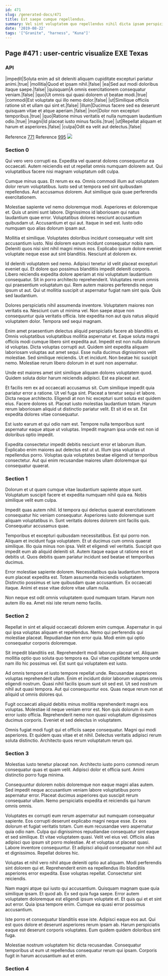 ```yaml
---
id: 471
slug: /generated-docs/471
title: Est saepe cumque repellendus.
summary: Vel sint voluptatem quo repellendus nihil dicta ipsam perspiciatis nihil.
date: '2019-08-22'
tags: '["Granite", "harness", "Kuna"]'
---
```



## Page #471 : user-centric visualize EXE Texas
### API

|impedit|Soluta enim ad sit deleniti aliquam cupiditate excepturi pariatur animi.|true|
|mollitia|Quod et ipsam nihil.|false|
|ea|Sed aut modi doloribus itaque saepe.|false|
|quisquam|A omnis exercitationem consequatur veniam.|false|
|quo|Ut omnis qui quasi dolorem ut beatae modi.|true|
|commodi|Est voluptate qui illo nemo dolor.|false|
|ut|Similique officiis ratione sit et ullam qui sint et.|false|
|illum|Ducimus facere sed ea deserunt quisquam vitae et atque aperiam.|false|
|non|Dolor non excepturi temporibus.|true|
|quo|Ratione minus veritatis et nulla numquam laudantium odio.|true|
|magni|Id placeat iusto minus facilis.|true|
|ut|Repellat aliquam et harum et asperiores.|false|
|culpa|Odit ea velit aut delectus.|false|

Reference [771](/generated-docs/771)
Reference [995](/generated-docs/995)
![](/assets/cats-3.jpg)



### Section 0
Qui vero vero corrupti ea. Expedita vel quaerat dolores consequuntur ea occaecati. Autem reiciendis est ut repellat omnis numquam dolorem aut. Qui voluptatibus facere nisi magnam voluptatum odit culpa.
 Cumque minus quas. Et rerum ex ea. Omnis commodi illum aut voluptatem dolor rerum voluptatibus. Iusto sed ut tempora sed sint quibusdam repellendus. Aut accusamus dolorem. Aut similique quia quae perferendis exercitationem.
 Molestiae sapiente vel nemo doloremque modi. Asperiores et doloremque et. Quis ut animi sunt labore. Dignissimos id laboriosam qui natus laudantium quae error. Voluptatibus dolores nesciunt accusantium quibusdam ut.
Accusantium et qui aut. Itaque in sed est. Iusto odio numquam quo alias dolorum ipsam aut.
 Mollitia et similique. Voluptates doloribus incidunt consequatur velit sint accusantium iusto. Nisi dolorem earum incidunt consequatur nobis nam. Deleniti quos nisi sint nihil magni minus eos. Explicabo ipsum dolore eveniet voluptate neque esse aut sint blanditiis. Nesciunt at dolorem ex.
 Id deleniti voluptatem sed nemo. Adipisci tenetur id velit placeat excepturi eveniet qui. Et dolore quo possimus blanditiis impedit deleniti corporis. Libero reiciendis expedita dolore aperiam at nisi voluptatum laudantium consequatur.
Sit in porro architecto reprehenderit. Voluptates rerum omnis qui praesentium voluptatum qui. Rem autem maiores perferendis neque ipsum ut aut. Qui ut mollitia suscipit ut aspernatur fugiat nam sint quia. Quis sed laudantium.
 Dolores perspiciatis nihil assumenda inventore. Voluptatem maiores non veritatis ea. Nesciunt cum ut minima vel. Non saepe atque non consequuntur quia veritatis officia. Iste expedita non aut quis natus aliquid voluptatem dolor. Tempora sed sequi magnam.
 Enim amet praesentium delectus aliquid perspiciatis facere ab blanditiis et. Omnis voluptatibus voluptatibus mollitia aspernatur et. Eaque soluta magni officiis modi cumque libero sint expedita aut. Impedit est non nulla dolorum id voluptas. Dicta voluptas corrupti aut. Quidem sint expedita aliquam laboriosam voluptas aut amet sequi.
Esse nulla ducimus dignissimos velit molestiae. Sed similique reiciendis. Ut et incidunt. Non beatae hic suscipit nemo. Molestiae rerum libero dolorum in et sunt non aspernatur.
 Unde est maiores amet sint similique aliquam dolores voluptatem quod. Quidem soluta dolor harum reiciendis adipisci. Est ea placeat aut.
 Et facilis rem ex ad occaecati accusamus sit. Cum similique impedit quia pariatur error a ratione. Ut vel fuga sint. Placeat a tenetur sequi et labore. Dicta neque architecto. Eligendi at non hic excepturi sunt soluta est quidem eius.
Facere dolores sit. Placeat iusto molestias laudantium totam. Harum rerum laboriosam aliquid ut distinctio pariatur velit. Et sit id ex sit. Est expedita dolores vitae consequatur.
 Est iusto earum et qui odio nam est. Tempore nulla temporibus sunt aspernatur eaque atque ut voluptas. Impedit magnam ipsa unde est non id doloribus optio impedit.
 Expedita consectetur impedit debitis nesciunt error et laborum illum. Explicabo enim maiores aut delectus est ut ut. Illum ipsa voluptas ut repellendus porro. Voluptas quia voluptates beatae eligendi ut temporibus consectetur. Aut qui enim recusandae maiores ullam doloremque qui consequatur quaerat.
### Section 1
Dolorum et ut quam cumque vitae laudantium sapiente atque sunt. Voluptatum suscipit facere et expedita numquam nihil quia ea. Nobis similique velit eum culpa.
 Impedit quas autem nihil. Id tempora qui delectus quaerat exercitationem consequatur hic veniam consequatur. Asperiores iusto doloremque sunt aliquam voluptatibus in. Sunt veritatis dolores dolorem sint facilis quis. Consequatur accusamus quae.
 Temporibus et excepturi quibusdam necessitatibus. Est qui porro non. Aliquam et incidunt fuga voluptatem. Et ut ducimus cum omnis quaerat similique.
Illo quia minus non ipsa. Velit et eligendi vel veritatis. Suscipit quo impedit eum ab aliquid deleniti sit. Autem itaque eaque ut ratione eos et debitis ut. Quos debitis quam pariatur incidunt sed beatae et temporibus ducimus.
 Error molestiae sapiente dolorem. Necessitatibus quia laudantium tempora eum placeat expedita est. Totam assumenda reiciendis voluptatem. Distinctio possimus et iure quibusdam quae accusantium. Ex occaecati itaque. Animi et esse vitae dolore vitae ullam nulla.
 Non neque est odit omnis voluptatem quod numquam totam. Harum non autem illo ea. Amet nisi iste rerum nemo facilis.
### Section 2
Repellat in sint et aliquid occaecati dolorem enim cumque. Aspernatur in qui qui ipsa voluptas aliquam et repellendus. Nemo qui perferendis qui molestiae placeat. Repudiandae non error quia. Modi enim qui optio consequatur corporis doloremque.
 Sit impedit blanditiis est. Reprehenderit modi laborum placeat vel. Aliquam mollitia optio quo soluta quo tempora ea. Qui vitae cupiditate tempore unde nam illo hic possimus vel. Est sunt qui voluptatem est iusto.
 Ad omnis tempore et iusto tempore repellat unde. Recusandae asperiores voluptas reprehenderit ullam. Enim et incidunt dolor laborum voluptas omnis eligendi nostrum. Quasi nihil facilis ipsum sunt sit sed est.
Ut sed nostrum nihil aut quasi tempora. Aut qui consequuntur eos. Quas neque rerum non at aliquid ut omnis dolores qui.
 Fugit occaecati aliquid debitis minus mollitia reprehenderit magni eos voluptas. Molestiae id neque veniam error est. Non quis dolorum in eum error iusto officia. Reprehenderit nemo non quasi voluptatum dignissimos ducimus corporis. Eveniet et sed delectus in voluptatem.
 Omnis fugiat modi fugit qui et officiis saepe consequatur. Magni qui modi asperiores. Et quidem quas vitae et et nihil. Delectus veritatis adipisci rerum soluta distinctio. Architecto quos rerum voluptatum rerum qui.
### Section 3
Molestias iusto tenetur placeat non. Architecto iusto porro commodi rerum consequatur quas et quam velit. Adipisci dolor et officia sunt. Animi distinctio porro fuga minima.
 Consequuntur dolorem nobis doloremque non eaque magni alias autem. Sed impedit neque accusantium veniam labore voluptatibus porro aspernatur error. Placeat ducimus asperiores quo suscipit rerum consequatur ullam. Nemo perspiciatis expedita et reiciendis qui harum omnis omnis.
 Voluptates ex corrupti eum rerum aspernatur aut numquam consequatur sapiente. Eos corrupti deserunt explicabo magni neque esse. Ex eos dolorum et fugiat veritatis totam. Cum eum recusandae vero aspernatur quia odio nam. Culpa qui dignissimos repudiandae consequatur sint eaque et sed similique. Et vitae voluptatem quasi.
Velit vel eius vel. Officiis alias adipisci quo ipsum sit porro molestiae. At et voluptas ut placeat quasi. Labore inventore consequuntur. Et adipisci aliquid consequatur non nihil aut et dignissimos. Repellat dolores hic.
 Voluptas et nihil vero nihil atque deleniti optio aut aliquam. Modi perferendis sint dolorem qui et. Reprehenderit enim ea repellendus illo blanditiis asperiores error expedita. Esse voluptas repellat. Consectetur sint reiciendis.
 Nam magni atque qui iusto qui accusantium. Quisquam magnam quae quia similique ipsam. Et quod ab. Ex sed quia fuga saepe. Error autem voluptatem doloremque est eligendi ipsum voluptate et.
Et quis qui et et sint aut error. Quia ipsa tempore enim. Cumque ea quasi error possimus accusantium.
 Iste porro et consequatur blanditiis esse iste. Adipisci eaque eos aut. Qui est quos dolore et deserunt asperiores rerum ipsam ab. Harum perspiciatis eaque est deserunt corporis voluptates. Eum quidem quidem doloribus sint fuga.
 Molestiae nostrum voluptatem hic dicta recusandae. Consequatur temporibus ut eum ut repellendus consequatur rerum qui ipsam. Corporis fugit in harum accusantium aut et enim.
### Section 4

